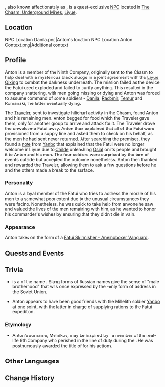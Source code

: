 {{About|the NPC encountered in the Chasm|[[Tartaglia]]'s younger brother|Anthon}}
{{Character Infobox
|type             = Quest NPC
|realname         = Anton Melnikov
|image            = NPC Anton.png
|voiceEN          = 
|voiceCN          = 
|voiceJP          = 
|voiceKR          = 
|region           = Liyue
|region2          = Snezhnaya
|affiliation      = Fatui
|title            = Ninth Company Brevet Commander<!-- "Acting CO of the Ninth Company" means the same thing, so don't add it as an additional title. -->
|title2           = Staff Sergeant
}}
{{Lang|'''Anton Melnikov'''|ru=Антон Мельников|ru_rm=Anton Mel'nikov}}, also known affectionately as {{Lang|'''Antoha'''|ru=Антоха|ru_rm=Antokha}}, is a quest-exclusive [[NPC]] located in [[The Chasm/Underground Mines|The Chasm: Underground Mines]], [[Liyue]].

==Location==
<gallery hideaddbutton="true" captionalign="center">
NPC Location Danila.png|Anton's location
NPC Location Anton Context.png|Additional context
</gallery>

==Profile==
Anton is a member of the Ninth Company, originally sent to the Chasm to help deal with a mysterious black sludge in a joint agreement with the [[Liyue Qixing]] to combat the darkness underneath. The mission failed as the device the Fatui used exploded and failed to purify anything. This resulted in the company shattering, with men going missing or dying and Anton was forced to assume command of some soldiers - [[Danila]], [[Radomir]], [[Temur]] and Romanski, the latter eventually dying.

The [[Traveler]], sent to investigate hilichurl activity in the Chasm, found Anton and his remaining men. Anton begged for food which the Traveler gave them, only for another group to arrive and attack for it. The Traveler drove the unwelcome Fatui away. Anton then explained that all of the Fatui were provisioned from a supply line and asked them to check on his behalf, as the men he had sent never returned. After searching the premises, they found a [[Yanbo's Note|note]] from [[Yanbo]] that explained that the Fatui were no longer welcome in Liyue due to [[Tartaglia|Childe]] unleashing [[Osial]] on its people and brought it to Anton and his men. The four soldiers were surprised by the turn of events outside but accepted the outcome nonetheless. Anton then thanked and rewarded the Traveler, allowing them to ask a few questions before he and the others made a break to the surface.

===Personality===
Anton is a loyal member of the Fatui who tries to address the morale of his men to a somewhat poor extent due to the unusual circumstances they were facing. Nonetheless, he was quick to take help from anyone he saw and valued the lives of the men remaining with him, as he wanted to honor his commander's wishes by ensuring that they didn't die in vain.

===Appearance===
Anton takes on the form of a [[Fatui Skirmisher - Anemoboxer Vanguard]].

==Quests and Events==
{{Quest Appearances}}

==Trivia==
* {{Lang|"Antoha"|ru=Антоха|ru_rm=Antokha}} is a {{w|Eastern Slavic naming customs#Slang forms|slang form}} of the name {{Lang|"Anton"|ru=Антон|ru_rm=Anton}}. Slang forms of Russian names give the sense of "male brotherhood" that was once expressed by the {{w|Eastern Slavic naming customs#Patronymics|patronymic}}-only form of address in the Soviet Union.
*Anton appears to have been good friends with the Millelith soldier [[Yanbo]] at one point, with the latter in charge of supplying rations to the Fatui expedition.

===Etymology===
*Anton's surname, Melnikov, may be inspired by {{w|Andrey Melnikov}}, a member of the real-life 9th Company who perished in the line of duty during the {{w|Battle for Hill 3234}}. He was posthumously awarded the title of {{w|Hero of the Soviet Union}} for his actions.

==Other Languages==
{{Other Languages
|default_hidden = 1
|en      = Anton
|zhs     = 安东
|zhs_rm  = Āndōng
|zht     = 安東
|zht_rm  = Āndōng
|ja      = アントン
|ja_rm   = Anton
|ko      = 안톤
|ko_rm   = Anton
|es      = Anton
|fr      = Anton
|ru      = Антон
|th      = Anton
|vi      = Anton
|de      = Anton
|id      = Anton
|pt      = Anton
}}

==Change History==
{{Change History|2.6}}
<!--
==References==
{{Reflist}}
-->